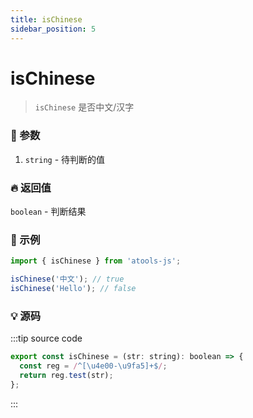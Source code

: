 ```yaml
---
title: isChinese
sidebar_position: 5
---
```


# isChinese

> `isChinese` 是否中文/汉字

### :bento: 参数

1. `string` - 待判断的值

### :fire: 返回值

`boolean` - 判断结果

### :rocket: 示例

```jsx
import { isChinese } from 'atools-js';

isChinese('中文'); // true
isChinese('Hello'); // false
```

### :bulb: 源码

:::tip source code

```js title="/atools/_regex/isChinese.ts"
export const isChinese = (str: string): boolean => {
  const reg = /^[\u4e00-\u9fa5]+$/;
  return reg.test(str);
};
```

:::
